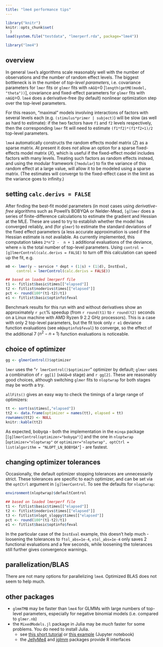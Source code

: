 ```yaml
---
title: "lme4 performance tips"
---
```


<!--
%\VignetteEngine{knitr::rmarkdown}
%\VignetteIndexEntry{lme4 performance tips}
-->

```r
library("knitr")
knitr::opts_chunk$set(
  )
load(system.file("testdata", "lmerperf.rda", package="lme4"))
```

```r
library("lme4")
```

## overview

In general `lme4`'s algorithms scale reasonably well with the number of observations
and the number of random effect levels. The biggest bottleneck is in the number of
*top-level parameters*, i.e. covariance parameters for
`lmer` fits or `glmer` fits with `nAGQ`=0 [`length(getME(model, "theta"))`], 
covariance and fixed-effect parameters for `glmer` fits with `nAGQ`>0. `lme4` does a derivative-free
(by default) nonlinear optimization step over the top-level parameters.

For this reason, "maximal" models involving interactions of factors with several levels each
(e.g. `(stimulus*primer | subject)`) will be slow (as well as hard to estimate): if the two factors
have `f1` and `f2` levels respectively, then the corresponding `lmer` fit will need to estimate
`(f1*f2)*(f1*f2+1)/2` top-level parameters.

`lme4` automatically constructs the random effects model matrix ($Z$) as a sparse matrix.
At present it does *not* allow an option for a sparse fixed-effects model matrix ($X$), which
is useful if the fixed-effect model includes factors with many levels. Treating such factors
as random effects instead, and using the modular framework (`?modular`) to fix the variance
of this random effect at a large value, will allow it to be modeled using a sparse matrix.
(The estimates will converge to the fixed-effect case in the limit as the variance goes to infinity.)

## setting `calc.derivs = FALSE`

After finding the best-fit model parameters (in most cases using *derivative-free*
algorithms such as Powell's BOBYQA or Nelder-Mead, `[g]lmer` does a series of finite-difference
calculations to estimate the gradient and Hessian at the MLE. These are used to
try to establish whether the model has converged reliably, and (for `glmer`) to
estimate the standard deviations of the fixed effect parameters (a less accurate
approximation is used if the Hessian estimate is not available. As currently implemented, this computation takes `2*n^2 -  n + 1` additional evaluations of the deviance,
where `n` is the total number of top-level parameters. Using  `control = [g]lmerControl(calc.derivs = FALSE)` to turn off this calculation can speed up 
the fit, e.g.

```r
m0 <- lmer(y ~ service * dept + (1|s) + (1|d), InstEval,
     control = lmerControl(calc.derivs = FALSE))
```

```r
## based on loaded lmerperf file
t1 <- fitlist$basic$times[["elapsed"]]
t2 <- fitlist$noderivs$times[["elapsed"]]
pct <- round(100*(t1-t2)/t1)
e1 <- fitlist$basic$optinfo$feval
```

Benchmark results for this run with and without derivatives show an
approximately `r pct`% speedup (from `r round(t1)` to `r round(t2)` seconds on a Linux machine with
AMD Ryzen 9 2.2 GHz processors). This is a case with only 2 top-level
parameters, but the fit took only `r e1` deviance function evaluations
(see `m0@optinfo$feval`) to converge, so the effect of the additional 7 ($n^2 -n +1$)
function evaluations is noticeable.

## choice of optimizer

```r
gg <- glmerControl()$optimizer
```

`lmer` uses the "`r lmerControl()$optimizer`" optimizer by default;
`glmer` uses a combination of `r gg[1]` (`nAGQ=0` stage)  and `r gg[2]`. 
These are reasonably good choices, although switching `glmer` fits to `nloptwrap` for 
both stages may be worth a try.

`allFits()` gives an easy way to check the timings of a large range of optimizers:

```r
tt <- sort(ss$times[,"elapsed"])
tt2 <- data.frame(optimizer = names(tt), elapsed = tt)
rownames(tt2) <- NULL
knitr::kable(tt2)
```

As expected, bobyqa - both the implementation in the `minqa` package [`[g]lmerControl(optimizer="bobyqa")`]
and the  one in `nloptwrap` [`optimizer="nloptwrap"` or `optimizer="nloptwrap", optCtrl = list(algorithm = "NLOPT_LN_BOBYQA"`] - are fastest.

## changing optimizer tolerances

Occasionally, the default optimizer stopping tolerances are unnecessarily strict. 
These tolerances are specific to each optimizer, and can be set via the `optCtrl` argument in `[g]lmerControl`.
To see the defaults for `nloptwrap`:

```r
environment(nloptwrap)$defaultControl
```

```r
## based on loaded lmerperf file
t1 <- fitlist$basic$times[["elapsed"]]
t2 <- fitlist$noderivs$times[["elapsed"]]
t3 <- fitlist$nlopt_sloppy$times[["elapsed"]]
pct <- round(100*(t1-t2)/t1)
e1 <- fitlist$basic$optinfo$feval
```

In the particular case of the `InstEval` example, this doesn't help much - loosening the tolerances
to `ftol_abs=1e-4`, `xtol_abs=1e-4` only saves 2 functional evaluations and a few seconds, while loosening
the tolerances still further gives convergence warnings.

## parallelization/BLAS

There are not many options for parallelizing `lme4`. Optimized BLAS does not seem to help much.

## other packages

- `glmmTMB` may be faster than `lme4` for GLMMs with large numbers of top-level parameters, especially for negative binomial models (i.e. compared to `glmer.nb`)
- the `MixedModels.jl` package in Julia may be *much* faster for some problems. You do need to install Julia.
   - see [this short tutorial](https://github.com/ginettelafit/MixedModelswithRandJulia) or [this example](https://github.com/RePsychLing/MixedModels-lme4-bridge/blob/master/using_jellyme4.ipynb) (Jupyter notebook)
   - the [JellyMe4](https://github.com/palday/JellyMe4.jl) and [jglmm](https://github.com/mikabr/jglmm) packages provide R interfaces
